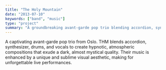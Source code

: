 ```yaml
---
title: "The Holy Mountain"
date: "2013-07-10"
keywords: ["band", "music"]
type: "project"
summary: "A groundbreaking avant-garde pop trio blending accordion, synthesizer, drums, and vocals."
---
```


<MyImage
  priority={true}
  src="ava-overview.jpg"
  alt="audiovideoanalysis overview"
/>

A captivating avant-garde pop trio from Oslo. THM blends accordion, synthesizer, drums, and vocals to create hypnotic, atmospheric compositions that exude a dark, almost mystical quality. Their music is enhanced by a unique and sublime visual aesthetic, making for unforgettable live performances.
